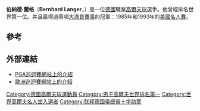{{Infobox golfer
| name              = {{PAGENAME}}<br/>Bernhard Langer
| image             = Bernhard Langer.jpg
| caption           = 攝於2009年
| imagesize         = 250px
| fullname          = Bernhard Langer
| nickname          = 
| birth_date        = {{birth date and age|1957|8|27|df=y}}
| birth_place       = [[西德|西德]][[巴伐利亚|巴伐利亚]]安豪森（今[[迪多夫_(巴伐利亚州)|迪多夫市]]的一部分）
| death_date        = <!-- {{Death date and age|YYYY|MM|DD|1957|8|27|df=y}} -->
| death_place       = 
| height            = {{height|m=1.74|precision=0}}
| weight            = {{convert|74|kg|lb st|abbr=on}}
| nationality       = {{DEU}}
| residence         = [[美國|美國]][[佛羅里達州|佛羅里達州]][[博卡拉頓|博卡拉頓]]<br>德國安豪森
| spouse            = Vikki Carol (m. 1984)
| partner           = 
| children          = Jackie, Stefan, Christina, Jason
| college           = 
| yearpro           = 1972年
| retired           = <!-- Year retired -->
| tour              = [[PGA_Tour_Champions|PGA Tour Champions]]
| extour            = [[European_Tour|European Tour]]<br>[[PGA_Tour|PGA Tour]]
| prowins           = 118
| pgawins           = 3
| eurowins          = 42 ([[List_of_golfers_with_most_European_Tour_wins|2nd all time]])
| japwins           = 1
| asiawins          = 1
| auswins           = 2
| otherwins         = 28 (regular)<br>1 (senior)
| champwins         = 42 ([[List_of_golfers_with_most_PGA_Tour_Champions_wins|2nd all time]])
| seneurowins       = 7
| majorwins         = 2
| masters           = '''Won''': [[1985_Masters_Tournament|1985]], [[1993_Masters_Tournament|1993]]
| usopen            = T4: [[1987_U.S._Open_(golf)|1987]]
| open              = 2nd/T2: [[1981_Open_Championship|1981]], [[1984_Open_Championship|1984]]
| pga               = T21: 1987
| wghofid           = bernhard-langer
| wghofyear         = 2001/2002<ref>Langer was elected to the Hall of Fame in 2001 but deferred his induction until 2002</ref><ref name=hof>{{Cite web |url=http://www.worldgolfhalloffame.org/bernhard-langer/ |title=Profile at the World Golf Hall of Fame |accessdate=2019-11-01 |archive-date=2013-10-21 |archive-url=https://web.archive.org/web/20131021190654/http://www.worldgolfhalloffame.org/bernhard-langer/ |dead-url=no }}</ref>
| award1            = [[大英帝國勳章|大英帝國勳章]]
| year1             = 2006
| award2            = [[European_Tour_Order_of_Merit|European Tour<br>Order of Merit winner]]
| year2             = 1981, 1984
| award3            = [[European_Tour_Golfer_of_the_Year|European Tour<br>Player of the Year]]
| year3             = 1985, 1993
| award4            = [[PGA_Tour_Champions_awards#Player-elected_awards|Champions Tour<br>Rookie of the Year]]
| year4             = 2008
| award5            = [[PGA_Tour_Champions_awards#Player-elected_awards|Jack Nicklaus Trophy]]<br>(Champions Tour<br>Player of the Year)
| year5             = 2008, 2009, 2010, 2014, 2015, 2016, 2017, 2018
| award6            = [[PGA_Tour_Champions_awards#Statistical_awards|Arnold Palmer Award]]<br>(Champions Tour<br>Money List Winner)
| year6             = 2008, 2009, 2010, 2012, 2013, 2014, 2015, 2016, 2017, 2018
| award7            = [[PGA_Tour_Champions_awards#Statistical_awards|Byron Nelson Award]]<br>(Champions Tour<br>lowest scoring average)
| year7             = 2008, 2009, 2014, 2015, 2016, 2017, 2018
| award8            = [[Charles_Schwab_Cup|Charles Schwab Cup]]<br>(Champions Tour)
| year8             = 2010, 2014, 2015, 2016, 2018
| award9            = [[Payne_Stewart_Award|Payne Stewart Award]]
| year9             = 2018
| awardssection     = <!-- location of awards page or section -->
}}
'''伯納德·蘭格'''（'''Bernhard Langer'''，{{bd|1957年|8月27日}}）是一位[[德國|德國]]職業[[高爾夫球|高爾夫球]]選手。他曾經排名世界第一位。并且贏得過兩項[[四大賽|大滿貫賽事]]的冠軍：1985年和1993年的[[美國名人賽|美國名人賽]]。

== 參考 ==
{{reflist}}

== 外部連結 ==
* [http://www.pgatour.com/players/player.01666.bernhard-langer.html PGA巡迴賽網站上的介紹]{{Wayback|url=http://www.pgatour.com/players/player.01666.bernhard-langer.html |date=20130310053701 }}
* [https://web.archive.org/web/20160512184916/http://www.europeantour.com/seniortour/players/playerid=103/ 歐洲巡迴賽網站上的介紹]

{{Authority control}}
{{DEFAULTSORT:Langer, Bernhard}}
[[Category:德國高爾夫球運動員|Category:德國高爾夫球運動員]]
[[Category:男子高爾夫世界排名第一|Category:男子高爾夫世界排名第一]]
[[Category:世界高爾夫名人堂入選者|Category:世界高爾夫名人堂入選者]]
[[Category:联邦德国带绶带十字勋章|Category:联邦德国带绶带十字勋章]]